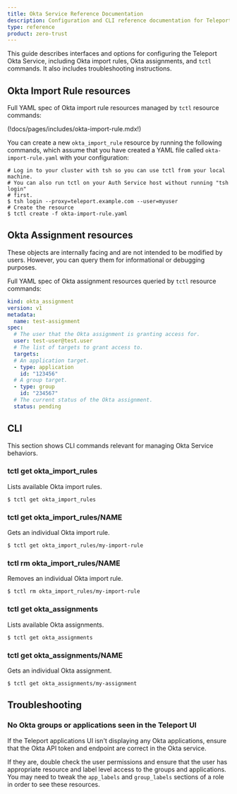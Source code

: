 ```yaml
---
title: Okta Service Reference Documentation
description: Configuration and CLI reference documentation for Teleport Okta service.
type: reference
product: zero-trust
---
```


This guide describes interfaces and options for configuring the Teleport Okta
Service, including Okta import rules, Okta assignments, and `tctl` commands. It
also includes troubleshooting instructions.

## Okta Import Rule resources

Full YAML spec of Okta import rule resources managed by `tctl` resource commands:

(!docs/pages/includes/okta-import-rule.mdx!)

You can create a new `okta_import_rule` resource by running the following commands, which
assume that you have created a YAML file called `okta-import-rule.yaml` with your configuration:

```code
# Log in to your cluster with tsh so you can use tctl from your local machine.
# You can also run tctl on your Auth Service host without running "tsh login"
# first.
$ tsh login --proxy=teleport.example.com --user=myuser
# Create the resource
$ tctl create -f okta-import-rule.yaml
```

## Okta Assignment resources

These objects are internally facing and are not intended to be modified by users. However,
you can query them for informational or debugging purposes.

Full YAML spec of Okta assignment resources queried by `tctl` resource commands:

```yaml
kind: okta_assignment
version: v1
metadata:
  name: test-assignment
spec:
  # The user that the Okta assignment is granting access for.
  user: test-user@test.user
  # The list of targets to grant access to.
  targets:
  # An application target.
  - type: application
    id: "123456"
  # A group target.
  - type: group
    id: "234567"
  # The current status of the Okta assignment.
  status: pending
```

## CLI

This section shows CLI commands relevant for managing Okta Service behaviors.

### tctl get okta_import_rules

Lists available Okta import rules.

```code
$ tctl get okta_import_rules
```

### tctl get okta_import_rules/NAME

Gets an individual Okta import rule.

```code
$ tctl get okta_import_rules/my-import-rule
```

### tctl rm okta_import_rules/NAME

Removes an individual Okta import rule.

```code
$ tctl rm okta_import_rules/my-import-rule
```

### tctl get okta_assignments

Lists available Okta assignments.

```code
$ tctl get okta_assignments
```

### tctl get okta_assignments/NAME

Gets an individual Okta assignment.

```code
$ tctl get okta_assignments/my-assignment
```

## Troubleshooting

### No Okta groups or applications seen in the Teleport UI

If the Teleport applications UI isn't displaying any Okta applications, ensure
that the Okta API token and endpoint are correct in the Okta service.

If they are, double check the user permissions and ensure that the user has
appropriate resource and label level access to the groups and applications. You
may need to tweak the `app_labels` and `group_labels` sections of a role in order
to see these resources.
